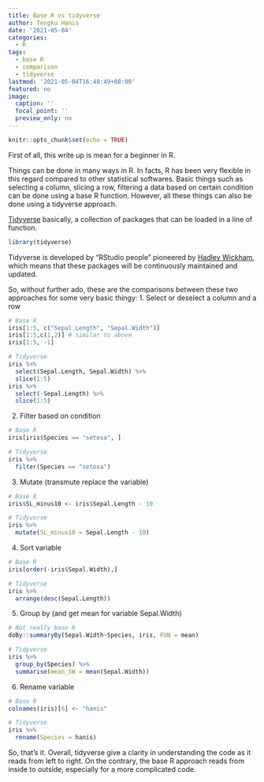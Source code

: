 ```yaml
---
title: Base R vs tidyverse
author: Tengku Hanis
date: '2021-05-04'
categories:
  - R
tags:
  - base R
  - comparison
  - tidyverse
lastmod: '2021-05-04T16:48:49+08:00'
featured: no
image:
  caption: ''
  focal_point: ''
  preview_only: no
---
```


```r
knitr::opts_chunk$set(echo = TRUE)
```

First of all, this write up is mean for a beginner in R. 

Things can be done in many ways in R. In facts, R has been very flexible in this regard compared to other statistical softwares. Basic things such as selecting a column, slicing a row, filtering a data based on certain condition can be done using a base R function. However, all these things can also be done using a tidyverse approach. 

[Tidyverse](https://www.tidyverse.org/) basically, a collection of packages that can be loaded in a line of function. 

```r
library(tidyverse)
```

Tidyverse is developed by "RStudio people" pioneered  by [Hadley Wickham](http://hadley.nz/), which means that these packages will be continuously maintained and updated. 

So, without further ado, these are the comparisons between these two approaches for some very basic thingy: 
1. Select or deselect a column and a row
```r
# Base R
iris[1:5, c("Sepal.Length", "Sepal.Width")]
iris[1:5,c(1,2)] # similar to above
iris[1:5, -1]

# Tidyverse
iris %>% 
  select(Sepal.Length, Sepal.Width) %>% 
  slice(1:5)
iris %>% 
  select(-Sepal.Length) %>% 
  slice(1:5)
```

2. Filter based on condition
```r
# Base R
iris[iris$Species == "setosa", ]

# Tidyverse
iris %>% 
  filter(Species == "setosa")
```

3. Mutate (transmute replace the variable)
```r
# Base R
iris$SL_minus10 <- iris$Sepal.Length - 10

# Tidyverse
iris %>% 
  mutate(SL_minus10 = Sepal.Length - 10)
```

4. Sort variable
```r
# Base R
iris[order(-iris$Sepal.Width),]

# Tidyverse
iris %>% 
  arrange(desc(Sepal.Length))
```

5. Group by (and get mean for variable Sepal.Width)
```r
# Not really base R
doBy::summaryBy(Sepal.Width~Species, iris, FUN = mean) 

# Tidyverse
iris %>% 
  group_by(Species) %>% 
  summarise(mean_SW = mean(Sepal.Width))
```

6. Rename variable
```r
# Base R
colnames(iris)[6] <- "hanis"

# Tidyverse
iris %>% 
  rename(Species = hanis)
```

So, that's it. Overall, tidyverse give a clarity in understanding the code as it reads from left to right. On the contrary, the base R approach reads from inside to outside, especially for a more complicated code.
